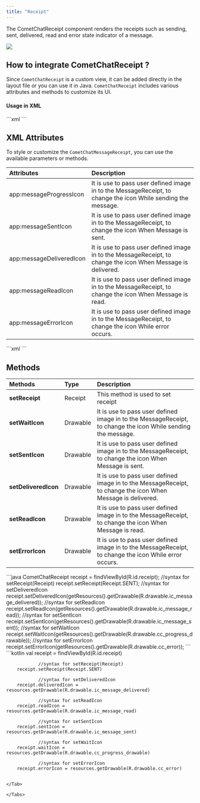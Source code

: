 ```yaml
---
title: "Receipt"
---
```


The CometChatReceipt component renders the receipts such as sending, sent, delivered, read and error state indicator of a message.

<Frame>
  <img src="/images/f82a1b5b-a1w8ok8jbsn50ui54tdfv1qqk5yregcweimaoo5kdk2eymhorifbpx6ksagig4g7-c4c6ce1ea172a4f9d33782a390b4aeee.png" />
</Frame>

## How to integrate CometChatReceipt ?

Since `CometChatReceipt` is a custom view, it can be added directly in the layout file or you can use it in Java. `CometChatReceipt` includes various attributes and methods to customize its UI.

#### Usage in XML

<Tabs>
<Tab title="XML">
```xml
<com.cometchat.chatuikit.shared.views.CometChatReceipt.CometChatReceipt
        android:layout_width="wrap_content"
        android:layout_height="wrap_content"
        android:id="@+id/receipt"
        />
```

</Tab>

</Tabs>

## XML Attributes

To style or customize the `CometChatMessageReceipt`, you can use the available parameters or methods.

| Attributes               | Description                                                                                                  |
| :------------------------ | :------------------------------------------------------------------------------------------------------------ |
| app:messageProgressIcon  | It is use to pass user defined image in to the MessageReceipt, to change the icon While sending the message. |
| app:messageSentIcon      | It is use to pass user defined image in to the MessageReceipt, to change the icon When Message is sent.      |
| app:messageDeliveredIcon | It is use to pass user defined image in to the MessageReceipt, to change the icon When Message is delivered. |
| app:messageReadIcon      | It is use to pass user defined image in to the MessageReceipt, to change the icon When Message is read.      |
| app:messageErrorIcon     | It is use to pass user defined image in to the MessageReceipt, to change the icon While error occurs.        |

<Tabs>
<Tab title="XML">
```xml
<com.cometchatworkspace.components.shared.secondaryComponents.CometChatMessageReceipt
                android:id="@+id/receipt"
                android:layout_width="wrap_content"
                android:layout_height="wrap_content"
                app:messageProgressIcon="@drawable/ic_message_progress"
                app:messageSentIcon="@drawable/ic_message_sent"
                app:messageDeliveredIcon="@drawable/ic_message_delivered"
                app:messageReadIcon="@drawable/ic_message_read"
                app:messageErrorIcon="@drawable/ic_message_error"        
                  />
```

</Tab>

</Tabs>

## Methods

| Methods              | Type     | Description                                                                                                  |
| :-------------------- | :-------- | :------------------------------------------------------------------------------------------------------------ |
| **setReceipt**       | Receipt  | This method is used to set receipt                                                                           |
| **setWaitIcon**      | Drawable | It is use to pass user defined image in to the MessageReceipt, to change the icon While sending the message. |
| **setSentIcon**      | Drawable | It is use to pass user defined image in to the MessageReceipt, to change the icon When Message is sent.      |
| **setDeliveredIcon** | Drawable | It is use to pass user defined image in to the MessageReceipt, to change the icon When Message is delivered. |
| **setReadIcon**      | Drawable | It is use to pass user defined image in to the MessageReceipt, to change the icon When Message is read.      |
| **setErrorIcon**     | Drawable | It is use to pass user defined image in to the MessageReceipt, to change the icon While error occurs.        |

<Tabs>
<Tab title="Java">
```java
CometChatReceipt receipt = findViewById(R.id.receipt);
//syntax for setReceipt(Receipt)
receipt.setReceipt(Receipt.SENT);
//syntax for setDeliveredIcon
receipt.setDeliveredIcon(getResources().getDrawable(R.drawable.ic_message_delivered));
//syntax for setReadIcon  
receipt.setReadIcon(getResources().getDrawable(R.drawable.ic_message_read));
//syntax for setSentIcon  
receipt.setSentIcon(getResources().getDrawable(R.drawable.ic_message_sent));
//syntax for setWaitIcon  
receipt.setWaitIcon(getResources().getDrawable(R.drawable.cc_progress_drawable));
//syntax for setErrorIcon  
receipt.setErrorIcon(getResources().getDrawable(R.drawable.cc_error));
```

</Tab>

<Tab title="Kotlin">
```kotlin
val receipt = findViewById<CometChatReceipt>(R.id.receipt)

				//syntax for setReceipt(Receipt)
        receipt.setReceipt(Receipt.SENT)

				//syntax for setDeliveredIcon
        receipt.deliveredIcon = resources.getDrawable(R.drawable.ic_message_delivered)

				//syntax for setReadIcon  
        receipt.readIcon = resources.getDrawable(R.drawable.ic_message_read)

				//syntax for setSentIcon  
        receipt.sentIcon = resources.getDrawable(R.drawable.ic_message_sent)

				//syntax for setWaitIcon  
        receipt.waitIcon = resources.getDrawable(R.drawable.cc_progress_drawable)
 
				//syntax for setErrorIcon  
        receipt.errorIcon = resources.getDrawable(R.drawable.cc_error)
```

</Tab>

</Tabs>
